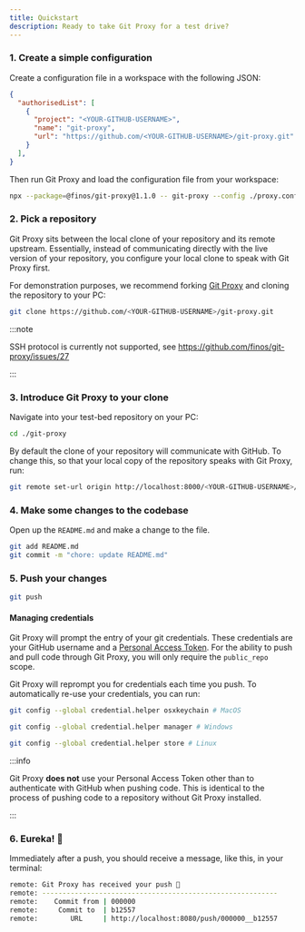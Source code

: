 ```yaml
---
title: Quickstart
description: Ready to take Git Proxy for a test drive?
---
```


### 1. Create a simple configuration

Create a configuration file in a workspace with the following JSON:

```json title="proxy.config.json"
{
  "authorisedList": [
    {
      "project": "<YOUR-GITHUB-USERNAME>",
      "name": "git-proxy",
      "url": "https://github.com/<YOUR-GITHUB-USERNAME>/git-proxy.git"
    }
  ],
}
```

Then run Git Proxy and load the configuration file from your workspace:

```bash
npx --package=@finos/git-proxy@1.1.0 -- git-proxy --config ./proxy.config.json
```

### 2. Pick a repository

Git Proxy sits between the local clone of your repository and its remote upstream. Essentially, instead of communicating directly with the live version of your repository, you configure your local clone to speak with Git Proxy first.

For demonstration purposes, we recommend forking [Git Proxy](https://github.com/finos/git-proxy/fork) and cloning the repository to your PC:

```bash
git clone https://github.com/<YOUR-GITHUB-USERNAME>/git-proxy.git
```

:::note

SSH protocol is currently not supported, see https://github.com/finos/git-proxy/issues/27

:::

### 3. Introduce Git Proxy to your clone

Navigate into your test-bed repository on your PC:

```bash
cd ./git-proxy
```

By default the clone of your repository will communicate with GitHub. To change this, so that your local copy of the repository speaks with Git Proxy, run:

```bash
git remote set-url origin http://localhost:8000/<YOUR-GITHUB-USERNAME>/git-proxy.git
```

### 4. Make some changes to the codebase

Open up the `README.md` and make a change to the file.

```bash
git add README.md
git commit -m "chore: update README.md"
```

### 5. Push your changes

```bash
git push
```

#### Managing credentials

Git Proxy will prompt the entry of your git credentials. These credentials are your GitHub username and a [Personal Access Token](https://github.com/settings/tokens). For the ability to push and pull code through Git Proxy, you will only require the `public_repo` scope.

Git Proxy will reprompt you for credentials each time you push. To automatically re-use your credentials, you can run:

```bash
git config --global credential.helper osxkeychain # MacOS

git config --global credential.helper manager # Windows

git config --global credential.helper store # Linux
```

:::info

Git Proxy **does not** use your Personal Access Token other than to authenticate with GitHub when pushing code. This is identical to the process of pushing code to a repository without Git Proxy installed.

:::

### 6. Eureka! 🎉

Immediately after a push, you should receive a message, like this, in your terminal:

```bash
remote: Git Proxy has received your push 🎉
remote: ----------------------------------------------------------
remote:    Commit from | 000000
remote:     Commit to  | b12557
remote:        URL     | http://localhost:8080/push/000000__b12557    
```



